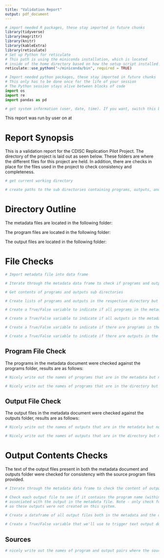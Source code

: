 ```yaml
---
title: "Validation Report"
output: pdf_document
---
```


<!-- README                                                                             -->
<!-- This is the blank template file. We've provided minimal amounts of code and        -->
<!-- only comments to help you through. Use this file if you'd like to do everything    -->
<!-- from scratch - or really, do what you want! If you're new to Python and don't know -->
<!-- where to start, we recommend the validation-report-guided.Rmd file.                -->
<!-- Be sure to look for parts of this file  that state <your code here> and complete   -->
<!-- those sections, but otherwise this document is largely independent.                -->
```r
# import needed R packages, these stay imported in future chunks
library(tidyverse)
library(magrittr)
library(knitr)
library(kableExtra)
library(reticulate)
# Set up Python for reticulate
# This path is using the miniconda installation, which is located
# inside of the home directory based on how the setup script installed it
reticulate::use_python("~/miniconda/bin", required = TRUE)
```
```python
# Import needed python packages, these stay imported in future chunks
# This only has to be done once for the life of your session
# The Python session stays alive between blocks of code
import os
import re
import pandas as pd
```

<!-- begin breakout one                                                                       -->
<!-- Goals:                                                                                   -->
<!--  - Report the run date/time and user (R or Python - your preference)                     -->
<!--  - Store the absolute paths to the programs, outputs, and metadata directories in Python -->
<!--  - Report each of these paths inline in bold markdown text                               -->
```r
# get system information (user, date, time). If you want, switch this block to Python

```

<!-- Report the user, date, and time -->
This report was run by user <your code here> on <your code here> at <your code here>

# Report Synopsis
This is a validation report for the CDISC Replication Pilot Project.  The directory of the project is laid out as seen below.  These folders are where the different files for this project are held.  In addition, there are checks in place for the files used in the project to check consistency and completeness.

```python
# get current working directory

# create paths to the sub directories containing programs, outputs, and metadata 

```

# Directory Outline

<!-- Python variables are accessible inside the `py` variable in your R session -->
The metadata files are located in the following folder:  
<your code here>

The program files are located in the following folder: 
<your code here>

The output files are located in the following folder:  
<your code here>

<!-- end breakout one -->

<!-- begin breakout two -->
<!-- Goals:                                                                               -->
<!--  - Gather names of files in the programs and outputs folders                         -->
<!--  - Read in the metadata file metadata/metadata.csv. Review this file and familiarize -->
<!--    yourself with the contents                                                        -->
<!--  - Bidirectionally check the metadata and directories for programs and outputs       -->
<!--  - Create Boolean variables for                                                      -->
<!--    - Any programs missing?                                                           -->
<!--    - Programs in folder not in metadata?                                             -->
<!--    - Any outputs missing?                                                            -->
<!--    - Outputs in folder not in metadata?                                              -->
<!--                       Use one Python code block to do all of this                    -->

# File Checks
```python

# Import metadata file into data frame

# Iterate through the metadata data frame to check if programs and outputs exist 

# Get contents of programs and outputs sub directories

# Create lists of programs and outputs in the respective directory but not in the metadata file

# Create a True/False variable to indicate if all programs in the metadata exist

# Create a True/False variable to indicate if all outputs in the metadata exist

# Create a True/False variable to indicate if there are programs in the directory not in the metadata

# Create a True/False variable to indicate if there are outputs in the directory not in the metadata

```
<!-- end breakout two -->

<!-- begin breakout three -->
<!-- - Use the 4 variables created earlier to output conditional markdown text
<!--   - Some/No programs missing
<!--   - Some/No programs present in folder not in metadata
<!--   - Some/No outputs missing
<!--   - Some/No outputs present in folder not in metadata
<!-- - Create code blocks to output the detailed issues in a nicely presented table -->

## Program File Check

The programs in the metadata document were checked against the programs folder, results are as follows:  
<!-- Use inline R code to write different text depending on whether the programs -->
<!-- were missing from the metadata document                                     -->
<your code here>

<!-- Display this table only if programs are in the metadata but not directory --> 
<!-- Note in eval option in the code block below - you can use variables in your session -->
<!-- to control if the block is evaluated or not. Here, we can control whether or not a  -->
<!-- table is written.                                                                   -->
```r
# Nicely write out the names of programs that are in the metadata but not directory

```  

<!-- Same idea as above, but now we're reporting programs in the folder that weren't in the metadata -->
<your code here>

<!-- Display this table only if programs are in the directory but not metadata --> 
<!-- Set the eval option in the block below -->
```r
# Nicely write out the names of programs that are in the directory but not metadata

```

## Output File Check

<!-- The lines below repeat all of the same checks, but now for the outputs folder -->
The output files in the metadata document were checked against the outputs folder, results are as follows:  

<!-- Use inline R code to write different text depending on whether the outputs  -->
<!-- were missing from the metadata document                                     -->
<your code here>

<!-- Display this table only if outputs are in the metadata but not directory --> 
```r
# Nicely write out the names of outputs that are in the metadata but not directory

```  

<!-- Same idea as above, but now we're reporting outputs in the folder that weren't in the metadata -->
<your code here>

<!-- Display this table only if outputs are in the directory but not metadata --> 
```r
# Nicely write out the names of outputs that are in the directory but not metadata

```

<!-- end breakout three -->

<!-- begin breakout four -->
<!-- - Pass over the metadata data set from before and check if the source file name is in the output file                  -->
<!-- - Create a new data frame of just records where the output is in both the metadata and the outputs directory           -->
<!-- - Create a variables that's True if all the source file names are in their outputs, and false if not                   -->
<!-- - Create a section that dynamically tells us if something is wrong and outputs issues in a nicely presented data frame -->

# Output Contents Checks

The text of the output files present in both the metadata document and outputs folder were checked for consistency with the source program files provided.

<!-- In this block, we're checking the output RTF document to look for a line containing the   -->
<!-- program name that should have created this output document. This is a quick and dirty way -->
<!-- to check if there was a footnote the contained the executing program name.                -->
```python
# Iterate through the metadata data frame to check the content of output files 

# Check each output file to see if it contains the program name (within the programs folder)
# associated with the output in the metadata file. Note - only check for the path program/<filename>
# as these outputs were not created on this system.
   
# Create a dataframe of all output files both in the metadata and the directory

# Create a True/False variable that we'll use to trigger text output depending on if the sources were correct

```
## Sources

<!-- Similar to before, we're writing different text based on whether or not there were any problems with the sources -->
<your code here>

<!-- Display a table of outputs with issues in the source footnotes based on the dataframe created above -->
```r
# nicely write out the names of program and output pairs where the source is wrong

``` 
<!-- end breakout four -->
